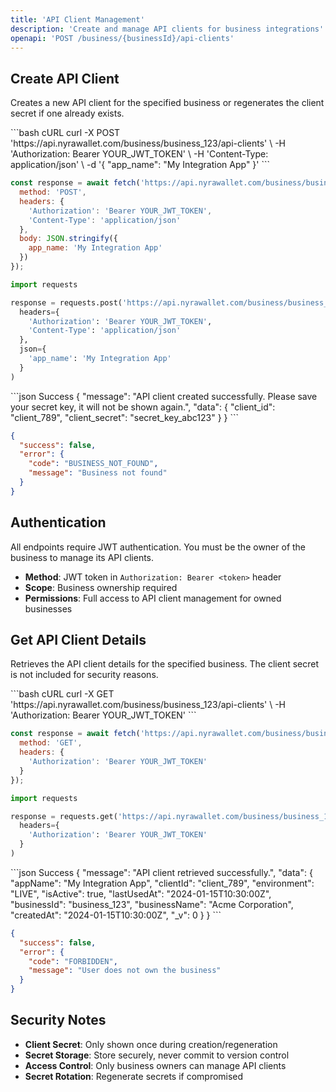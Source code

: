 ```yaml
---
title: 'API Client Management'
description: 'Create and manage API clients for business integrations'
openapi: 'POST /business/{businessId}/api-clients'
---
```


## Create API Client

Creates a new API client for the specified business or regenerates the client secret if one already exists.

<RequestExample>
```bash cURL
curl -X POST 'https://api.nyrawallet.com/business/business_123/api-clients' \
  -H 'Authorization: Bearer YOUR_JWT_TOKEN' \
  -H 'Content-Type: application/json' \
  -d '{
    "app_name": "My Integration App"
  }'
```

```javascript JavaScript
const response = await fetch('https://api.nyrawallet.com/business/business_123/api-clients', {
  method: 'POST',
  headers: {
    'Authorization': 'Bearer YOUR_JWT_TOKEN',
    'Content-Type': 'application/json'
  },
  body: JSON.stringify({
    app_name: 'My Integration App'
  })
});
```

```python Python
import requests

response = requests.post('https://api.nyrawallet.com/business/business_123/api-clients',
  headers={
    'Authorization': 'Bearer YOUR_JWT_TOKEN',
    'Content-Type': 'application/json'
  },
  json={
    'app_name': 'My Integration App'
  }
)
```
</RequestExample>

<ResponseExample>
```json Success
{
  "message": "API client created successfully. Please save your secret key, it will not be shown again.",
  "data": {
    "client_id": "client_789",
    "client_secret": "secret_key_abc123"
  }
}
```

```json Error
{
  "success": false,
  "error": {
    "code": "BUSINESS_NOT_FOUND",
    "message": "Business not found"
  }
}
```
</ResponseExample>

## Authentication

<Warning>
  All endpoints require JWT authentication. You must be the owner of the business to manage its API clients.
</Warning>

- **Method**: JWT token in `Authorization: Bearer <token>` header
- **Scope**: Business ownership required
- **Permissions**: Full access to API client management for owned businesses

## Get API Client Details

Retrieves the API client details for the specified business. The client secret is not included for security reasons.

<RequestExample>
```bash cURL
curl -X GET 'https://api.nyrawallet.com/business/business_123/api-clients' \
  -H 'Authorization: Bearer YOUR_JWT_TOKEN'
```

```javascript JavaScript
const response = await fetch('https://api.nyrawallet.com/business/business_123/api-clients', {
  method: 'GET',
  headers: {
    'Authorization': 'Bearer YOUR_JWT_TOKEN'
  }
});
```

```python Python
import requests

response = requests.get('https://api.nyrawallet.com/business/business_123/api-clients',
  headers={
    'Authorization': 'Bearer YOUR_JWT_TOKEN'
  }
)
```
</RequestExample>

<ResponseExample>
```json Success
{
  "message": "API client retrieved successfully.",
  "data": {
    "appName": "My Integration App",
    "clientId": "client_789",
    "environment": "LIVE",
    "isActive": true,
    "lastUsedAt": "2024-01-15T10:30:00Z",
    "businessId": "business_123",
    "businessName": "Acme Corporation",
    "createdAt": "2024-01-15T10:30:00Z",
    "_v": 0
  }
}
```

```json Error
{
  "success": false,
  "error": {
    "code": "FORBIDDEN",
    "message": "User does not own the business"
  }
}
```
</ResponseExample>

## Security Notes

- **Client Secret**: Only shown once during creation/regeneration
- **Secret Storage**: Store securely, never commit to version control
- **Access Control**: Only business owners can manage API clients
- **Secret Rotation**: Regenerate secrets if compromised


